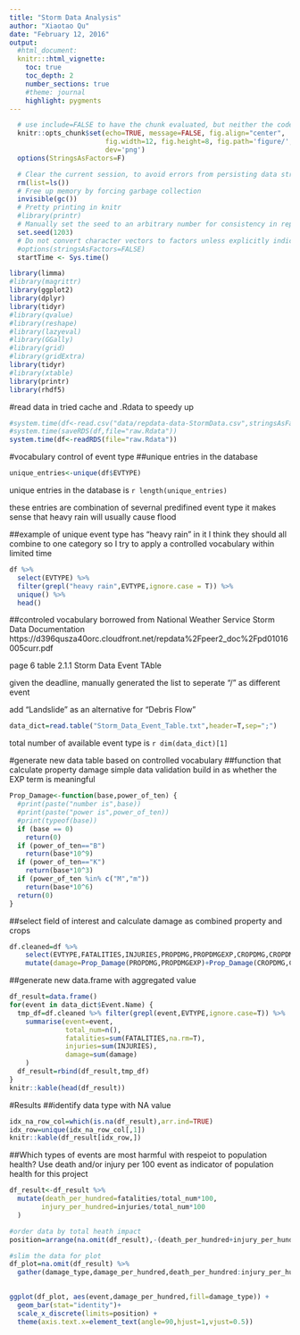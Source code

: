 ```yaml
---
title: "Storm Data Analysis"
author: "Xiaotao Qu"
date: "February 12, 2016"
output: 
  #html_document:
  knitr:::html_vignette:
    toc: true 
    toc_depth: 2
    number_sections: true
    #theme: journal
    highlight: pygments
---
```


```r
  # use include=FALSE to have the chunk evaluated, but neither the code nor its output displayed.
  knitr::opts_chunk$set(echo=TRUE, message=FALSE, fig.align="center",
                        fig.width=12, fig.height=8, fig.path='figure/',
                        dev='png')
  options(StringsAsFactors=F)
```

```r
  # Clear the current session, to avoid errors from persisting data structures
  rm(list=ls())
  # Free up memory by forcing garbage collection
  invisible(gc())
  # Pretty printing in knitr
  #library(printr)
  # Manually set the seed to an arbitrary number for consistency in reports
  set.seed(1203)
  # Do not convert character vectors to factors unless explicitly indicated
  #options(stringsAsFactors=FALSE)
  startTime <- Sys.time()
```


```r
library(limma)
#library(magrittr)
library(ggplot2)
library(dplyr)
library(tidyr)
#library(qvalue)
#library(reshape)
#library(lazyeval)
#library(GGally)
#library(grid)
#library(gridExtra)
library(tidyr)
#library(xtable)
library(printr)
library(rhdf5)
```

#read data in
tried cache and .Rdata to speedy up
```r
#system.time(df<-read.csv("data/repdata-data-StormData.csv",stringsAsFactors = F))
#system.time(saveRDS(df,file="raw.Rdata"))
system.time(df<-readRDS(file="raw.Rdata"))
```

#vocabulary control of event type
##unique entries in the database
```r
unique_entries<-unique(df$EVTYPE)
```
unique entries in the database is `r length(unique_entries)` 

these entries are combination of severnal predifined event type 
it makes sense that heavy rain will usually cause flood 

##example of unique event type has "heavy rain" in it
I think they should all combine to one category 
so I try to apply a controlled vocabulary within limited time
```r
df %>% 
  select(EVTYPE) %>% 
  filter(grepl("heavy rain",EVTYPE,ignore.case = T)) %>% 
  unique() %>%
  head()
```

##controled vocabulary borrowed from National Weather Service Storm Data Documentation
https://d396qusza40orc.cloudfront.net/repdata%2Fpeer2_doc%2Fpd01016005curr.pdf

page 6 table 2.1.1 Storm Data Event TAble 

given the deadline, manually generated the list to seperate "/" as different event 

add "Landslide" as an alternative for "Debris Flow"
```r
data_dict=read.table("Storm_Data_Event_Table.txt",header=T,sep=";")
```

total number of available event type is `r dim(data_dict)[1]`

#generate new data table based on controlled vocabulary
##function that calculate property damage
simple data validation build in as whether the EXP term is meaningful
```r
Prop_Damage<-function(base,power_of_ten) {
  #print(paste("number is",base))
  #print(paste("power is",power_of_ten))
  #print(typeof(base))
  if (base == 0) 
    return(0)
  if (power_of_ten=="B") 
    return(base*10^9)
  if (power_of_ten=="K") 
    return(base*10^3)
  if (power_of_ten %in% c("M","m"))
    return(base*10^6)
  return(0)
}
```

##select field of interest and calculate damage as combined property and crops
```r
df.cleaned=df %>% 
    select(EVTYPE,FATALITIES,INJURIES,PROPDMG,PROPDMGEXP,CROPDMG,CROPDMGEXP) %>%
    mutate(damage=Prop_Damage(PROPDMG,PROPDMGEXP)+Prop_Damage(CROPDMG,CROPDMGEXP))

```

##generate new data.frame with aggregated value
```r
df_result=data.frame()
for(event in data_dict$Event.Name) {
  tmp_df=df.cleaned %>% filter(grepl(event,EVTYPE,ignore.case=T)) %>%
    summarise(event=event,
              total_num=n(),
              fatalities=sum(FATALITIES,na.rm=T),
              injuries=sum(INJURIES),
              damage=sum(damage)
    )
  df_result=rbind(df_result,tmp_df)
}
knitr::kable(head(df_result))
```

#Results
##identify data type with NA value
```r
idx_na_row_col=which(is.na(df_result),arr.ind=TRUE)
idx_row=unique(idx_na_row_col[,1])
knitr::kable(df_result[idx_row,])
```

##Which types of events are most harmful with respeiot to population health?
Use death and/or injury per 100 event as indicator of population health for this project 
```r
df_result<-df_result %>%
  mutate(death_per_hundred=fatalities/total_num*100,
        injury_per_hundred=injuries/total_num*100
  )

#order data by total heath impact
position=arrange(na.omit(df_result),-(death_per_hundred+injury_per_hundred))$event

#slim the data for plot
df_plot=na.omit(df_result) %>% 
  gather(damage_type,damage_per_hundred,death_per_hundred:injury_per_hundred)
  

ggplot(df_plot, aes(event,damage_per_hundred,fill=damage_type)) + 
  geom_bar(stat="identity")+
  scale_x_discrete(limits=position) +
  theme(axis.text.x=element_text(angle=90,hjust=1,vjust=0.5))
```

